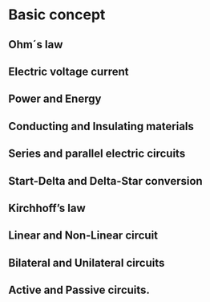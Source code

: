 # Basic concept

## Ohm´s law

## Electric voltage current

## Power and Energy

## Conducting and Insulating materials

## Series and parallel electric circuits

## Start-Delta and Delta-Star conversion

## Kirchhoff’s law

## Linear and Non-Linear circuit

## Bilateral and Unilateral circuits

## Active and Passive circuits.
